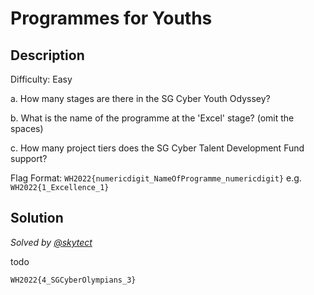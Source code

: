 # Programmes for Youths

## Description

Difficulty: Easy

a. How many stages are there in the SG Cyber Youth Odyssey?

b. What is the name of the programme at the 'Excel' stage? (omit the spaces)

c. How many project tiers does the SG Cyber Talent Development Fund support?

Flag Format:
`WH2022{numericdigit_NameOfProgramme_numericdigit}`
e.g. `WH2022{1_Excellence_1}`

## Solution

_Solved by [@skytect](https://github.com/skytect)_

todo

`WH2022{4_SGCyberOlympians_3}`
